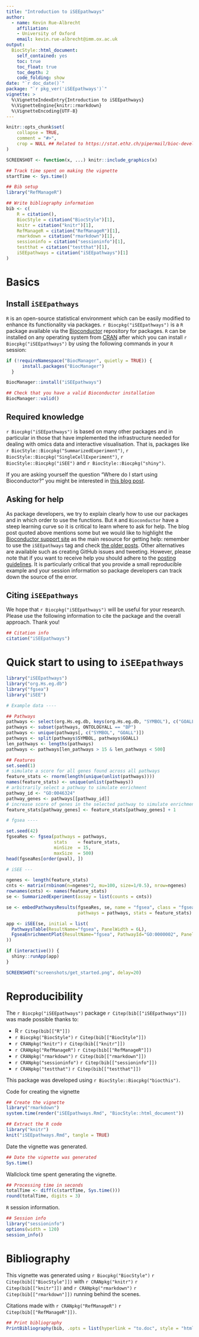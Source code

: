 ```yaml
---
title: "Introduction to iSEEpathways"
author: 
  - name: Kevin Rue-Albrecht
    affiliation:
    - University of Oxford
    email: kevin.rue-albrecht@imm.ox.ac.uk
output: 
  BiocStyle::html_document:
    self_contained: yes
    toc: true
    toc_float: true
    toc_depth: 2
    code_folding: show
date: "`r doc_date()`"
package: "`r pkg_ver('iSEEpathways')`"
vignette: >
  %\VignetteIndexEntry{Introduction to iSEEpathways}
  %\VignetteEngine{knitr::rmarkdown}
  %\VignetteEncoding{UTF-8}  
---
```


```r
knitr::opts_chunk$set(
    collapse = TRUE,
    comment = "#>",
    crop = NULL ## Related to https://stat.ethz.ch/pipermail/bioc-devel/2020-April/016656.html
)
```

```r
SCREENSHOT <- function(x, ...) knitr::include_graphics(x)
```

```r
## Track time spent on making the vignette
startTime <- Sys.time()

## Bib setup
library("RefManageR")

## Write bibliography information
bib <- c(
    R = citation(),
    BiocStyle = citation("BiocStyle")[1],
    knitr = citation("knitr")[1],
    RefManageR = citation("RefManageR")[1],
    rmarkdown = citation("rmarkdown")[1],
    sessioninfo = citation("sessioninfo")[1],
    testthat = citation("testthat")[1],
    iSEEpathways = citation("iSEEpathways")[1]
)
```

# Basics

## Install `iSEEpathways`

`R` is an open-source statistical environment which can be easily modified to enhance its functionality via packages. `r Biocpkg("iSEEpathways")` is a `R` package available via the [Bioconductor](http://bioconductor.org) repository for packages. `R` can be installed on any operating system from [CRAN](https://cran.r-project.org/) after which you can install `r Biocpkg("iSEEpathways")` by using the following commands in your `R` session:

```r
if (!requireNamespace("BiocManager", quietly = TRUE)) {
      install.packages("BiocManager")
  }

BiocManager::install("iSEEpathways")

## Check that you have a valid Bioconductor installation
BiocManager::valid()
```

## Required knowledge

`r Biocpkg("iSEEpathways")` is based on many other packages and in particular in those that have implemented the infrastructure needed for dealing with omics data and interactive visualisation.
That is, packages like `r BiocStyle::Biocpkg("SummarizedExperiment")`, `r BiocStyle::Biocpkg("SingleCellExperiment")`, `r BiocStyle::Biocpkg("iSEE")` and `r BiocStyle::Biocpkg("shiny")`.

If you are asking yourself the question "Where do I start using Bioconductor?" you might be interested in [this blog post](http://lcolladotor.github.io/2014/10/16/startbioc/#.VkOKbq6rRuU).

## Asking for help

As package developers, we try to explain clearly how to use our packages and in which order to use the functions. But `R` and `Bioconductor` have a steep learning curve so it is critical to learn where to ask for help. The blog post quoted above mentions some but we would like to highlight the [Bioconductor support site](https://support.bioconductor.org/) as the main resource for getting help: remember to use the `iSEEpathways` tag and check [the older posts](https://support.bioconductor.org/t/iSEEpathways/). Other alternatives are available such as creating GitHub issues and tweeting. However, please note that if you want to receive help you should adhere to the [posting guidelines](http://www.bioconductor.org/help/support/posting-guide/). It is particularly critical that you provide a small reproducible example and your session information so package developers can track down the source of the error.

## Citing `iSEEpathways`

We hope that `r Biocpkg("iSEEpathways")` will be useful for your research. Please use the following information to cite the package and the overall approach. Thank you!

```r
## Citation info
citation("iSEEpathways")
```

# Quick start to using to `iSEEpathways`

```r
library("iSEEpathways")
library("org.Hs.eg.db")
library("fgsea")
library("iSEE")

# Example data ----

## Pathways
pathways <- select(org.Hs.eg.db, keys(org.Hs.eg.db, "SYMBOL"), c("GOALL"), keytype = "SYMBOL")
pathways <- subset(pathways, ONTOLOGYALL == "BP")
pathways <- unique(pathways[, c("SYMBOL", "GOALL")])
pathways <- split(pathways$SYMBOL, pathways$GOALL)
len_pathways <- lengths(pathways)
pathways <- pathways[len_pathways > 15 & len_pathways < 500]

## Features
set.seed(1)
# simulate a score for all genes found across all pathways
feature_stats <- rnorm(length(unique(unlist(pathways))))
names(feature_stats) <- unique(unlist(pathways))
# arbitrarily select a pathway to simulate enrichment
pathway_id <- "GO:0046324"
pathway_genes <- pathways[[pathway_id]]
# increase score of genes in the selected pathway to simulate enrichment
feature_stats[pathway_genes] <- feature_stats[pathway_genes] + 1

# fgsea ----

set.seed(42)
fgseaRes <- fgsea(pathways = pathways, 
                  stats    = feature_stats,
                  minSize  = 15,
                  maxSize  = 500)
head(fgseaRes[order(pval), ])

# iSEE ---

ngenes <- length(feature_stats)
cnts <- matrix(rnbinom(n=ngenes*2, mu=100, size=1/0.5), nrow=ngenes)
rownames(cnts) <- names(feature_stats)
se <- SummarizedExperiment(assay = list(counts = cnts))

se <- embedPathwaysResults(fgseaRes, se, name = "fgsea", class = "fgsea", pathwayType = "GO",
                           pathways = pathways, stats = feature_stats)

app <- iSEE(se, initial = list(
  PathwaysTable(ResultName="fgsea", PanelWidth = 6L),
  FgseaEnrichmentPlot(ResultName="fgsea", PathwayId="GO:0000002", PanelWidth = 6L)
))

if (interactive()) {
  shiny::runApp(app)
}
```

```r
SCREENSHOT("screenshots/get_started.png", delay=20)
```


# Reproducibility

The `r Biocpkg("iSEEpathways")` package `r Citep(bib[["iSEEpathways"]])` was made possible thanks to:

* R `r Citep(bib[["R"]])`
* `r Biocpkg("BiocStyle")` `r Citep(bib[["BiocStyle"]])`
* `r CRANpkg("knitr")` `r Citep(bib[["knitr"]])`
* `r CRANpkg("RefManageR")` `r Citep(bib[["RefManageR"]])`
* `r CRANpkg("rmarkdown")` `r Citep(bib[["rmarkdown"]])`
* `r CRANpkg("sessioninfo")` `r Citep(bib[["sessioninfo"]])`
* `r CRANpkg("testthat")` `r Citep(bib[["testthat"]])`

This package was developed using `r BiocStyle::Biocpkg("biocthis")`.


Code for creating the vignette

```r
## Create the vignette
library("rmarkdown")
system.time(render("iSEEpathways.Rmd", "BiocStyle::html_document"))

## Extract the R code
library("knitr")
knit("iSEEpathways.Rmd", tangle = TRUE)
```

Date the vignette was generated.

```r
## Date the vignette was generated
Sys.time()
```

Wallclock time spent generating the vignette.

```r
## Processing time in seconds
totalTime <- diff(c(startTime, Sys.time()))
round(totalTime, digits = 3)
```

`R` session information.

```r
## Session info
library("sessioninfo")
options(width = 120)
session_info()
```



# Bibliography

This vignette was generated using `r Biocpkg("BiocStyle")` `r Citep(bib[["BiocStyle"]])`
with `r CRANpkg("knitr")` `r Citep(bib[["knitr"]])` and `r CRANpkg("rmarkdown")` `r Citep(bib[["rmarkdown"]])` running behind the scenes.

Citations made with `r CRANpkg("RefManageR")` `r Citep(bib[["RefManageR"]])`.

```r
## Print bibliography
PrintBibliography(bib, .opts = list(hyperlink = "to.doc", style = "html"))
```
